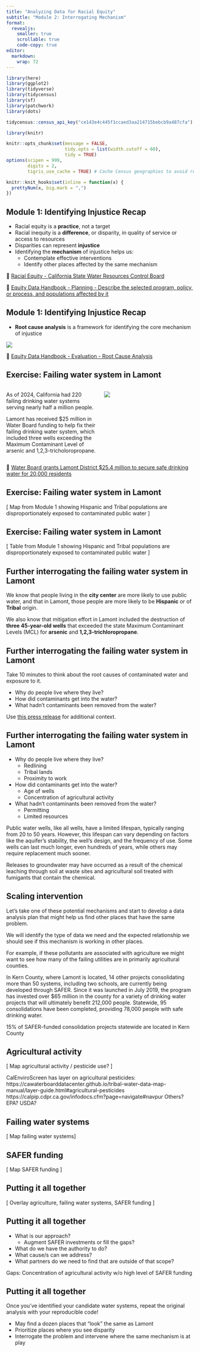 ```yaml
---
title: "Analyzing Data for Racial Equity"
subtitle: "Module 2: Interrogating Mechanism"
format:
  revealjs:
    smaller: true
    scrollable: true
    code-copy: true
editor: 
  markdown: 
    wrap: 72
---
```


```r
library(here)
library(ggplot2)
library(tidyverse)
library(tidycensus)
library(sf)
library(patchwork)
library(dots)

tidycensus::census_api_key("ce143e4c445f1ccaed3aa214715bebcb9a487cfa")
```

```r
library(knitr)

knitr::opts_chunk$set(message = FALSE,
                      tidy.opts = list(width.cutoff = 60),
                      tidy = TRUE)
options(scipen = 999,
        digits = 2,
        tigris_use_cache = TRUE) # Cache Census geographies to avoid repeat downloads

knitr::knit_hooks$set(inline = function(x) {
  prettyNum(x, big.mark = ",")
})
```

## Module 1: Identifying Injustice Recap

- Racial equity is a **practice**, not a target
- Racial inequity is a **difference**, or disparity, in quality of service or access to resources
- Disparities can represent **injustice**
- Identifying the **mechanism** of injustice helps us:
  - Contemplate effective interventions
  - Identify other places affected by the same mechanism
  
::: footer
🔗 [Racial Equity - California State Water Resources Control
Board](https://www.waterboards.ca.gov/racial_equity/)

📖 [Equity Data Handbook - Planning - Describe the selected program,
policy, or process, and populations affected by
it](https://cawaterboarddatacenter.github.io/equity-data-handbook/plan-prep/plan.html)
:::

## Module 1: Identifying Injustice Recap

- **Root cause analysis** is a framework for identifying the core mechanism of injustice

![](assets/rca_template.png)

::: footer
📖 [Equity Data Handbook - Evaluation - Root Cause
Analysis](https://cawaterboarddatacenter.github.io/equity-data-handbook/eval.html#root-cause-analysis)
:::

## Exercise: Failing water system in Lamont

::: columns
::: {.column width="50%"}
As of 2024, California had 220 failing drinking water systems serving
nearly half a million people.

Lamont has received \$25 million in Water Board funding to help fix their failing
drinking water system, which included three wells exceeding the Maximum
Contaminant Level of arsenic and 1,2,3-tricholoropropane.
:::

::: {.column width="50%"}
![](assets/kern_county_ca.png)
:::
:::

::: footer
🔗 [Water Board grants Lamont District $25.4 million to secure safe drinking water for 20,000 residents](https://www.waterboards.ca.gov/press_room/press_releases/2023/pr021323-lamont.pdf)
:::

## Exercise: Failing water system in Lamont

[ Map from Module 1 showing Hispanic and Tribal populations are disproportionately exposed to contaminated public water ]

## Exercise: Failing water system in Lamont

[ Table from Module 1 showing Hispanic and Tribal populations are disproportionately exposed to contaminated public water ]

## Further interrogating the failing water system in Lamont

We know that people living in the **city center** are more likely to use public water,
and that in Lamont, those people are more likely to be **Hispanic** or of **Tribal** origin.

We also know that mitigation effort in Lamont included the destruction of **three 45-year-old wells**
that exceeded the state Maximum Contaminant Levels (MCL) for **arsenic** and 
**1,2,3-trichloropropane**.

## Further interrogating the failing water system in Lamont

Take 10 minutes to think about the root causes of contaminated water and exposure to it.

- Why do people live where they live?
- How did contaminants get into the water?
- What hadn't contaminants been removed from the water?

Use [this press release](https://www.waterboards.ca.gov/press_room/press_releases/2023/pr021323-lamont.pdf)
for additional context.

## Further interrogating the failing water system in Lamont

- Why do people live where they live?
  - Redlining
  - Tribal lands
  - Proximity to work
- How did contaminants get into the water?
  - Age of wells
  - Concentration of agricultural activity
- What hadn't contaminants been removed from the water?
  - Permitting
  - Limited resources
  
::: notes
Public water wells, like all wells, have a limited lifespan, typically ranging from 20 to 50 years. However, this lifespan can vary depending on factors like the aquifer's stability, the well's design, and the frequency of use. Some wells can last much longer, even hundreds of years, while others may require replacement much sooner.

Releases to groundwater may have occurred as a result of the chemical leaching through soil at waste sites and agricultural soil treated with fumigants that contain the chemical.
:::

## Scaling intervention

Let’s take one of these potential mechanisms and start to develop a data analysis plan that might help us find other places that have the same problem.

We will identify the type of data we need and the expected relationship we should see if this mechanism is working in other places.

For example, if these pollutants are associated with agriculture we might want to see how many of the failing utilities are in primarily agricultural counties.

::: notes
In Kern County, where Lamont is located, 14 other projects consolidating more than 50
systems, including two schools, are currently being developed through SAFER. Since it
was launched in July 2019, the program has invested over $65 million in the county for
a variety of drinking water projects that will ultimately benefit 212,000 people. Statewide,
95 consolidations have been completed, providing 78,000 people with safe drinking
water.

15% of SAFER-funded consolidation projects statewide are located in Kern County
:::

## Agricultural activity

[ Map agricultural activity / pesticide use? ]

::: notes
CalEnviroScreen has layer on agricultural pesticides: https://cawaterboarddatacenter.github.io/tribal-water-data-map-manual/layer-guide.html#agricultural-pesticides 
https://calpip.cdpr.ca.gov/infodocs.cfm?page=navigate#navpur 
Others? EPA? USDA? 
:::

## Failing water systems

[ Map failing water systems]

## SAFER funding

[ Map SAFER funding ]

## Putting it all together

[ Overlay agriculture, failing water systems, SAFER funding ]

## Putting it all together

- What is our approach?
  - Augment SAFER investments or fill the gaps?
- What do we have the authority to do?
- What cause/s can we address?
- What partners do we need to find that are outside of that scope?

::: notes
Gaps: Concentration of agricultural activity w/o high level of SAFER funding
:::

## Putting it all together

Once you've identified your candidate water systems, repeat the original analysis
with your reproducible code!

- May find a dozen places that “look” the same as Lamont
- Prioritize places where you see disparity
- Interrogate the problem and intervene where the same mechanism is at play
